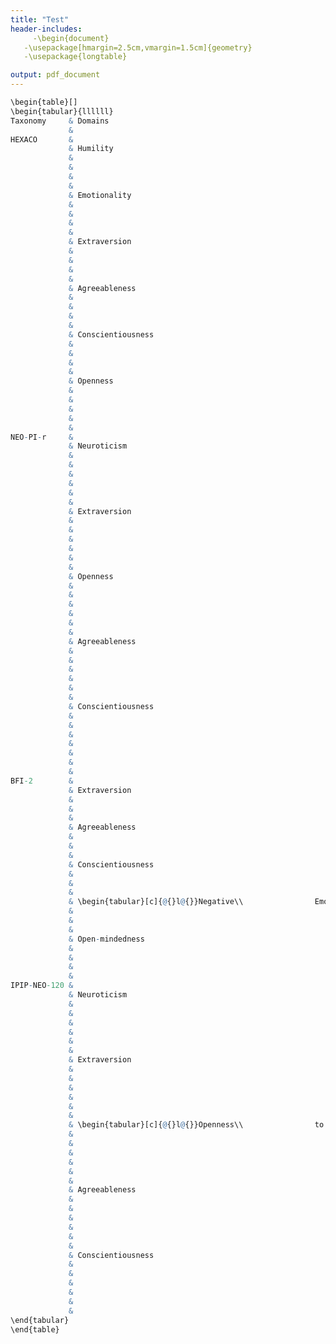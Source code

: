 ```yaml
---
title: "Test"
header-includes:
     -\begin{document}
   -\usepackage[hmargin=2.5cm,vmargin=1.5cm]{geometry}
   -\usepackage{longtable}

output: pdf_document
---
```


```r
\begin{table}[]
\begin{tabular}{llllll}
Taxonomy     & Domains                                                              & Facets                                                               & Reliability & Validity & \begin{tabular}[c]{@{}l@{}}No.\\ 				of items\end{tabular} \\
             &                                                                      &                                                                      &             &          &                                                            \\
HEXACO       &                                                                      &                                                                      &             &          & 200,100,60                                                 \\
             & Humility                                                             &                                                                      & 0.82        &          &                                                            \\
             &                                                                      & Sincerity                                                            & 0.66        &          &                                                            \\
             &                                                                      & Fairness                                                             & 0.76        &          &                                                            \\
             &                                                                      & \begin{tabular}[c]{@{}l@{}}Greed\\ 				Avoidance\end{tabular}        & 0.81        &          &                                                            \\
             &                                                                      & Modesty                                                              & 0.68        &          &                                                            \\
             & Emotionality                                                         &                                                                      & 0.84        &          &                                                            \\
             &                                                                      & Fearfulness                                                          & 0.7         &          &                                                            \\
             &                                                                      & Anxiety                                                              & 0.64        &          &                                                            \\
             &                                                                      & Dependence                                                           & 0.8         &          &                                                            \\
             &                                                                      & Sentimentality                                                       & 0.7         &          &                                                            \\
             & Extraversion                                                         &                                                                      & 0.85        &          &                                                            \\
             &                                                                      & \begin{tabular}[c]{@{}l@{}}Social\\ 				Self-Esteem\end{tabular}     & 0.67        &          &                                                            \\
             &                                                                      & \begin{tabular}[c]{@{}l@{}}Social\\ 				Boldness\end{tabular}        & 0.76        &          &                                                            \\
             &                                                                      & Sociability                                                          & 0.71        &          &                                                            \\
             &                                                                      & Liveliness                                                           & 0.76        &          &                                                            \\
             & Agreeableness                                                        &                                                                      & 0.84        &          &                                                            \\
             &                                                                      & Forgivingness                                                        & 0.74        &          &                                                            \\
             &                                                                      & Gentleness                                                           & 0.66        &          &                                                            \\
             &                                                                      & Flexibility                                                          & 0.61        &          &                                                            \\
             &                                                                      & Patience                                                             & 0.79        &          &                                                            \\
             & Conscientiousness                                                    &                                                                      & 0.84        &          &                                                            \\
             &                                                                      & Organization                                                         & 0.74        &          &                                                            \\
             &                                                                      & Diligence                                                            & 0.7         &          &                                                            \\
             &                                                                      & Perfectionism                                                        & 0.69        &          &                                                            \\
             &                                                                      & Prudence                                                             & 0.69        &          &                                                            \\
             & Openness                                                             &                                                                      & 0.81        &          &                                                            \\
             &                                                                      & Aesthetic                                                            & 0.66        &          &                                                            \\
             &                                                                      & Inquisitiveness                                                      & 0.66        &          &                                                            \\
             &                                                                      & Creativity                                                           & 0.75        &          &                                                            \\
             &                                                                      & Unconventionality                                                    & 0.52        &          &                                                            \\
             &                                                                      &                                                                      &             &          &                                                            \\
NEO-PI-r     &                                                                      &                                                                      &             &          & 240                                                        \\
             & Neuroticism                                                          &                                                                      & 0.92        &          &                                                            \\
             &                                                                      & Anxiety                                                              & 0.78        &          &                                                            \\
             &                                                                      & \begin{tabular}[c]{@{}l@{}}Angry\\ 				Hostility\end{tabular}        & 0.75        &          &                                                            \\
             &                                                                      & Depression                                                           & 0.81        &          &                                                            \\
             &                                                                      & Self-Consciousness                                                   & 0.68        &          &                                                            \\
             &                                                                      & Impulsiveness                                                        & 0.7         &          &                                                            \\
             &                                                                      & Vulnerability                                                        & 0.77        &          &                                                            \\
             & Extraversion                                                         &                                                                      & 0.89        &          &                                                            \\
             &                                                                      & Warmth                                                               & 0.73        &          &                                                            \\
             &                                                                      & Gregariousness                                                       & 0.72        &          &                                                            \\
             &                                                                      & Assertiveness                                                        & 0.77        &          &                                                            \\
             &                                                                      & Activity                                                             & 0.63        &          &                                                            \\
             &                                                                      & \begin{tabular}[c]{@{}l@{}}Excitement\\ 				Seeking\end{tabular}     & 0.65        &          &                                                            \\
             &                                                                      & \begin{tabular}[c]{@{}l@{}}Positive\\ 				Emotions\end{tabular}      & 0.73        &          &                                                            \\
             & Openness                                                             &                                                                      & 0.87        &          &                                                            \\
             &                                                                      & Fantasy                                                              & 0.76        &          &                                                            \\
             &                                                                      & Aesthetics                                                           & 0.76        &          &                                                            \\
             &                                                                      & Feelings                                                             & 0.66        &          &                                                            \\
             &                                                                      & Actions                                                              & 0.58        &          &                                                            \\
             &                                                                      & Ideas                                                                & 0.8         &          &                                                            \\
             &                                                                      & Values                                                               & 0.67        &          &                                                            \\
             & Agreeableness                                                        &                                                                      & 0.86        &          &                                                            \\
             &                                                                      & Trust                                                                & 0.79        &          &                                                            \\
             &                                                                      & Straightforwardness                                                  & 0.71        &          &                                                            \\
             &                                                                      & Altruism                                                             & 0.75        &          &                                                            \\
             &                                                                      & Compliance                                                           & 0.59        &          &                                                            \\
             &                                                                      & Modesty                                                              & 0.67        &          &                                                            \\
             &                                                                      & Tender-Mindedness                                                    & 0.56        &          &                                                            \\
             & Conscientiousness                                                    &                                                                      & 0.9         &          &                                                            \\
             &                                                                      & Competence                                                           & 0.67        &          &                                                            \\
             &                                                                      & Order                                                                & 0.66        &          &                                                            \\
             &                                                                      & Dutifulness                                                          & 0.62        &          &                                                            \\
             &                                                                      & \begin{tabular}[c]{@{}l@{}}Achievement\\ 				Striving\end{tabular}   & 0.67        &          &                                                            \\
             &                                                                      & Self-Discipline                                                      & 0.75        &          &                                                            \\
             &                                                                      & Deliberation                                                         & 0.71        &          &                                                            \\
             &                                                                      &                                                                      &             &          &                                                            \\
BFI-2        &                                                                      &                                                                      & *           &          & 60                                                         \\
             & Extraversion                                                         &                                                                      &             &          &                                                            \\
             &                                                                      & Sociability                                                          & 0.83        &          &                                                            \\
             &                                                                      & Assertiveness                                                        & 0.8         &          &                                                            \\
             &                                                                      & \begin{tabular}[c]{@{}l@{}}Energy\\ 				level\end{tabular}           & 0.74        &          &                                                            \\
             & Agreeableness                                                        &                                                                      &             &          &                                                            \\
             &                                                                      & Compassion                                                           & 0.68        &          &                                                            \\
             &                                                                      & Respectfulness                                                       & 0.66        &          &                                                            \\
             &                                                                      & Trust                                                                & 0.75        &          &                                                            \\
             & Conscientiousness                                                    &                                                                      &             &          &                                                            \\
             &                                                                      & Organization                                                         & 0.76        &          &                                                            \\
             &                                                                      & Productiveness                                                       & 0.74        &          &                                                            \\
             &                                                                      & Responsability                                                       & 0.68        &          &                                                            \\
             & \begin{tabular}[c]{@{}l@{}}Negative\\ 				Emotionality\end{tabular}  &                                                                      &             &          &                                                            \\
             &                                                                      & Anxiety                                                              & 0.79        &          &                                                            \\
             &                                                                      & Depression                                                           & 0.74        &          &                                                            \\
             &                                                                      & \begin{tabular}[c]{@{}l@{}}Emotional\\ 				Volatility\end{tabular}   & 0.7         &          &                                                            \\
             & Open-mindedness                                                      &                                                                      &             &          &                                                            \\
             &                                                                      & \begin{tabular}[c]{@{}l@{}}Intellectual\\ 				curiosity\end{tabular} & 0.78        &          &                                                            \\
             &                                                                      & \begin{tabular}[c]{@{}l@{}}Aesthetic\\ 				Sensitivity\end{tabular}  & 0.67        &          &                                                            \\
             &                                                                      & \begin{tabular}[c]{@{}l@{}}Creative\\ 				Imagination\end{tabular}   & 0.67        &          &                                                            \\
             &                                                                      &                                                                      &             &          &                                                            \\
IPIP-NEO-120 &                                                                      &                                                                      &             &          & 120                                                        \\
             & Neuroticism                                                          &                                                                      &             &          &                                                            \\
             &                                                                      & Anxiety                                                              & 0.78        &          &                                                            \\
             &                                                                      & Anger                                                                & 0.87        &          &                                                            \\
             &                                                                      & Depression                                                           & 0.85        &          &                                                            \\
             &                                                                      & Self-Consciousness                                                   & 0.74        &          &                                                            \\
             &                                                                      & Inmoderation                                                         & 0.72        &          &                                                            \\
             &                                                                      & Vulnerability                                                        & 0.76        &          &                                                            \\
             & Extraversion                                                         &                                                                      &             &          &                                                            \\
             &                                                                      & Friendliness                                                         & 0.81        &          &                                                            \\
             &                                                                      & Gregariousness                                                       & 0.79        &          &                                                            \\
             &                                                                      & Assertiveness                                                        & 0.85        &          &                                                            \\
             &                                                                      & \begin{tabular}[c]{@{}l@{}}Activity\\ 				Level\end{tabular}         & 0.71        &          &                                                            \\
             &                                                                      & \begin{tabular}[c]{@{}l@{}}Excitement\\ 				Seeking\end{tabular}     & 0.77        &          &                                                            \\
             &                                                                      & Cheerfulness                                                         & 0.8         &          &                                                            \\
             & \begin{tabular}[c]{@{}l@{}}Openness\\ 				to Experience\end{tabular} &                                                                      &             &          &                                                            \\
             &                                                                      & Imagination                                                          & 0.83        &          &                                                            \\
             &                                                                      & \begin{tabular}[c]{@{}l@{}}Artistic\\ 				interests\end{tabular}     & 0.76        &          &                                                            \\
             &                                                                      & Emotionality                                                         & 0.69        &          &                                                            \\
             &                                                                      & Adventurousness                                                      & 0.72        &          &                                                            \\
             &                                                                      & Intellect                                                            & 0.75        &          &                                                            \\
             &                                                                      & Liberalism                                                           & 0.64        &          &                                                            \\
             & Agreeableness                                                        &                                                                      &             &          &                                                            \\
             &                                                                      & Trust                                                                & 0.86        &          &                                                            \\
             &                                                                      & Morality                                                             & 0.76        &          &                                                            \\
             &                                                                      & Altruism                                                             & 0.76        &          &                                                            \\
             &                                                                      & Cooperation                                                          & 0.73        &          &                                                            \\
             &                                                                      & Modesty                                                              & 0.76        &          &                                                            \\
             &                                                                      & Sympathy                                                             & 0.72        &          &                                                            \\
             & Conscientiousness                                                    &                                                                      &             &          &                                                            \\
             &                                                                      & Self-Efficacy                                                        & 0.63        &          &                                                            \\
             &                                                                      & Orderliness                                                          & 0.83        &          &                                                            \\
             &                                                                      & Dutifulness                                                          & 0.69        &          &                                                            \\
             &                                                                      & Achievement-striving                                                 & 0.8         &          &                                                            \\
             &                                                                      & Self-Discipline                                                      & 0.73        &          &                                                            \\
             &                                                                      & Cautiousness                                                         & 0.87        &          &                                                           
\end{tabular}
\end{table}

```

